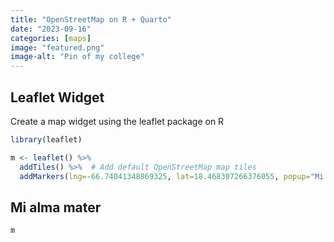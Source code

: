 ```yaml
---
title: "OpenStreetMap on R + Quarto"
date: "2023-09-16"
categories: [maps]
image: "featured.png"
image-alt: "Pin of my college"
---
```


## Leaflet Widget

Create a map widget using the leaflet package on R

```r
library(leaflet)

m <- leaflet() %>%
  addTiles() %>%  # Add default OpenStreetMap map tiles
  addMarkers(lng=-66.74041348869325, lat=18.468307266376055, popup="Mi Alma Mater🐺")
```

## Mi alma mater
```r
m
```